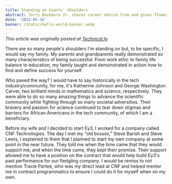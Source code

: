 ```yaml
---
title: Standing on Giants' Shoulders
abstract: Terry Bazemore Jr. shares career advice from and gives flowers to the mentors and supervisors who helped him along the way.
date: '2022-05-16'
banner: /static/hello-world-banner.webp
---
```


*This article was originally posted at [Technical.ly](https://technical.ly/professional-development/ecosystem-leaders-mentors/).*

There are so many people's shoulders I'm standing on but, to be specific, I would say my family. My parents and grandparents really demonstrated so many characteristics of being successful. From work ethic to family life balance to education, my family taught and demonstrated in action how to find and define success for yourself.

Who paved the way? I would have to say historically in the tech industry/community, for me, it's Katherine Johnson and George Washington Carver, two brilliant minds in mathematics and science, respectively. They were able to do so many amazing things to advance the scientific community while fighting through so many societal adversities. Their bravery and passion for science continued to tear down stigmas and barriers for African Americans in the tech community, of which I am a beneficiary.

Before my wife and I decided to start Ey3, I worked for a company called CNF Technologies.  The day I met my “old bosses,” Steve Barish and Steve Lewis, I explained to them that I planned to start my own company at some point in the near future. They told me when the time came that they would support me, and when the time came, they kept their promise. Their support allowed me to have a position on the contract that would help build Ey3's past performance for our fledgling company. I would be remiss to not mention Tracie Partee, who was my direct lead at CNF and helped mentor me in contract programmatics to ensure I could do it for myself when on my own.

